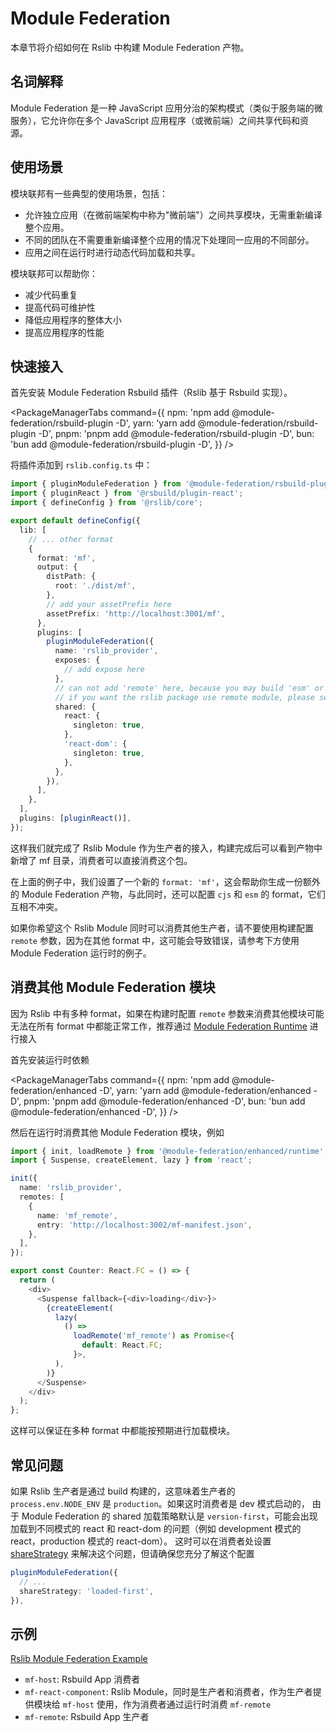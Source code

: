 # Module Federation

本章节将介绍如何在 Rslib 中构建 Module Federation 产物。

## 名词解释

Module Federation 是一种 JavaScript 应用分治的架构模式（类似于服务端的微服务），它允许你在多个 JavaScript 应用程序（或微前端）之间共享代码和资源。

## 使用场景

模块联邦有一些典型的使用场景，包括：

- 允许独立应用（在微前端架构中称为"微前端"）之间共享模块，无需重新编译整个应用。
- 不同的团队在不需要重新编译整个应用的情况下处理同一应用的不同部分。
- 应用之间在运行时进行动态代码加载和共享。

模块联邦可以帮助你：

- 减少代码重复
- 提高代码可维护性
- 降低应用程序的整体大小
- 提高应用程序的性能

## 快速接入

首先安装 Module Federation Rsbuild 插件（Rslib 基于 Rsbuild 实现）。


<PackageManagerTabs
  command={{
    npm: 'npm add @module-federation/rsbuild-plugin -D',
    yarn: 'yarn add @module-federation/rsbuild-plugin -D',
    pnpm: 'pnpm add @module-federation/rsbuild-plugin -D',
    bun: 'bun add @module-federation/rsbuild-plugin -D',
  }}
/>

将插件添加到 `rslib.config.ts` 中：

```ts title='rslib.config.ts'
import { pluginModuleFederation } from '@module-federation/rsbuild-plugin';
import { pluginReact } from '@rsbuild/plugin-react';
import { defineConfig } from '@rslib/core';

export default defineConfig({
  lib: [
    // ... other format
    {
      format: 'mf',
      output: {
        distPath: {
          root: './dist/mf',
        },
        // add your assetPrefix here
        assetPrefix: 'http://localhost:3001/mf',
      },
      plugins: [
        pluginModuleFederation({
          name: 'rslib_provider',
          exposes: {
            // add expose here
          },
          // can not add 'remote' here, because you may build 'esm' or 'cjs' assets in one build.
          // if you want the rslib package use remote module, please see below.
          shared: {
            react: {
              singleton: true,
            },
            'react-dom': {
              singleton: true,
            },
          },
        }),
      ],
    },
  ],
  plugins: [pluginReact()],
});
```

这样我们就完成了 Rslib Module 作为生产者的接入，构建完成后可以看到产物中新增了 mf 目录，消费者可以直接消费这个包。

在上面的例子中，我们设置了一个新的 `format: 'mf'`，这会帮助你生成一份额外的 Module Federation 产物，与此同时，还可以配置 `cjs` 和 `esm` 的 format，它们互相不冲突。

如果你希望这个 Rslib Module 同时可以消费其他生产者，请不要使用构建配置 `remote` 参数，因为在其他 format 中，这可能会导致错误，请参考下方使用 Module Federation 运行时的例子。

## 消费其他 Module Federation 模块

因为 Rslib 中有多种 format，如果在构建时配置 `remote` 参数来消费其他模块可能无法在所有 format 中都能正常工作，推荐通过 [Module Federation Runtime](https://module-federation.io/guide/basic/runtime.html) 进行接入

首先安装运行时依赖

<PackageManagerTabs
  command={{
    npm: 'npm add @module-federation/enhanced -D',
    yarn: 'yarn add @module-federation/enhanced -D',
    pnpm: 'pnpm add @module-federation/enhanced -D',
    bun: 'bun add @module-federation/enhanced -D',
  }}
/>

然后在运行时消费其他 Module Federation 模块，例如

```ts
import { init, loadRemote } from '@module-federation/enhanced/runtime';
import { Suspense, createElement, lazy } from 'react';

init({
  name: 'rslib_provider',
  remotes: [
    {
      name: 'mf_remote',
      entry: 'http://localhost:3002/mf-manifest.json',
    },
  ],
});

export const Counter: React.FC = () => {
  return (
    <div>
      <Suspense fallback={<div>loading</div>}>
        {createElement(
          lazy(
            () =>
              loadRemote('mf_remote') as Promise<{
                default: React.FC;
              }>,
          ),
        )}
      </Suspense>
    </div>
  );
};
```

这样可以保证在多种 format 中都能按预期进行加载模块。

## 常见问题

如果 Rslib 生产者是通过 build 构建的，这意味着生产者的 `process.env.NODE_ENV` 是 `production`。如果这时消费者是 dev 模式启动的，
由于 Module Federation 的 shared 加载策略默认是 `version-first`，可能会出现加载到不同模式的 react 和 react-dom 的问题（例如 development 模式的 react，production 模式的 react-dom）。
这时可以在消费者处设置 [shareStrategy](https://module-federation.io/configure/sharestrategy) 来解决这个问题，但请确保您充分了解这个配置

```ts
pluginModuleFederation({
  // ...
  shareStrategy: 'loaded-first',
}),
```

## 示例

[Rslib Module Federation Example](https://github.com/web-infra-dev/rslib/tree/main/examples/module-federation)

- `mf-host`: Rsbuild App 消费者
- `mf-react-component`: Rslib Module，同时是生产者和消费者，作为生产者提供模块给 `mf-host` 使用，作为消费者通过运行时消费 `mf-remote`
- `mf-remote`: Rsbuild App 生产者
